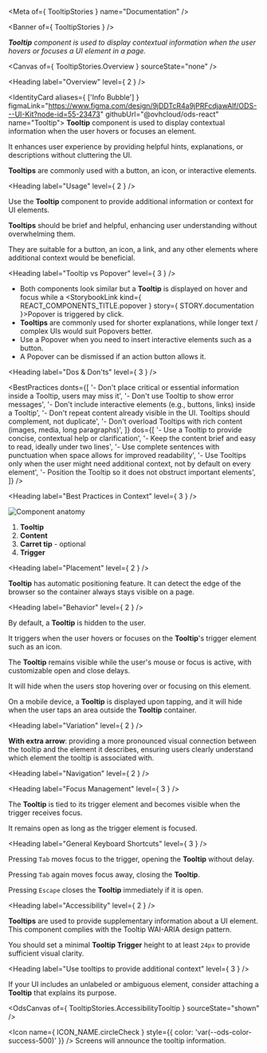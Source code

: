 
<Meta of={ TooltipStories } name="Documentation" />

<Banner of={ TooltipStories } />

_**Tooltip** component is used to display contextual information when the user hovers or focuses a UI element in a page._

<Canvas of={ TooltipStories.Overview } sourceState="none" />

<Heading label="Overview" level={ 2 } />

<IdentityCard aliases={ ['Info Bubble'] }
              figmaLink="https://www.figma.com/design/9jDDTcR4a9jPRFcdjawAlf/ODS---UI-Kit?node-id=55-23473"
              githubUrl="@ovhcloud/ods-react"
              name="Tooltip">
  **Tooltip** component is used to display contextual information when the user hovers or focuses an element.

  It enhances user experience by providing helpful hints, explanations, or descriptions without cluttering the UI.

  **Tooltips** are commonly used with a button, an icon, or interactive elements.
</IdentityCard>

<Heading label="Usage" level={ 2 } />

Use the **Tooltip** component to provide additional information or context for UI elements.

**Tooltips** should be brief and helpful, enhancing user understanding without overwhelming them.

They are suitable for a button, an icon, a link, and any other elements where additional context would be beneficial.

<Heading label="Tooltip vs Popover" level={ 3 } />

- Both components look similar but a **Tooltip** is displayed on hover and focus while a <StorybookLink kind={ REACT_COMPONENTS_TITLE.popover } story={ STORY.documentation }>Popover</StorybookLink> is triggered by click.
- **Tooltips** are commonly used for shorter explanations, while longer text / complex UIs would suit Popovers better.
- Use a Popover when you need to insert interactive elements such as a button.
- A Popover can be dismissed if an action button allows it.

<Heading label="Dos & Don'ts" level={ 3 } />

<BestPractices
  donts={[
    '- Don\'t place critical or essential information inside a Tooltip, users may miss it',
    '- Don\'t use Tooltip to show error messages',
    '- Don\'t include interactive elements (e.g., buttons, links) inside a Tooltip',
    '- Don\'t repeat content already visible in the UI. Tooltips should complement, not duplicate',
    '- Don\'t overload Tooltips with rich content (images, media, long paragraphs)',
  ]}
  dos={[
    '- Use a Tooltip to provide concise, contextual help or clarification',
    '- Keep the content brief and easy to read, ideally under two lines',
    '- Use complete sentences with punctuation when space allows for improved readability',
    '- Use Tooltips only when the user might need additional context, not by default on every element',
    '- Position the Tooltip so it does not obstruct important elements',
  ]}
/>

<Heading label="Best Practices in Context" level={ 3 } />

![Component anatomy](./base-assets/components/tooltip/anatomy.png "Component anatomy")

1. **Tooltip**
2. **Content**
3. **Carret tip** - optional
4. **Trigger**

<Heading label="Placement" level={ 2 } />

**Tooltip** has automatic positioning feature. It can detect the edge of the browser so the container always stays visible on a page.

<Heading label="Behavior" level={ 2 } />

By default, a **Tooltip** is hidden to the user.

It triggers when the user hovers or focuses on the **Tooltip**'s trigger element such as an icon.

The **Tooltip** remains visible while the user's mouse or focus is active, with customizable open and close delays.

It will hide when the users stop hovering over or focusing on this element.

On a mobile device, a **Tooltip** is displayed upon tapping, and it will hide when the user taps an area outside the **Tooltip** container.

<Heading label="Variation" level={ 2 } />

**With extra arrow**: providing a more pronounced visual connection between the tooltip and the element it describes, ensuring users clearly understand which element the tooltip is associated with.

<Heading label="Navigation" level={ 2 } />

<Heading label="Focus Management" level={ 3 } />

The **Tooltip** is tied to its trigger element and becomes visible when the trigger receives focus.

It remains open as long as the trigger element is focused.

<Heading label="General Keyboard Shortcuts" level={ 3 } />

Pressing `Tab` moves focus to the trigger, opening the **Tooltip** without delay.

Pressing `Tab` again moves focus away, closing the **Tooltip**.

Pressing `Escape` closes the **Tooltip** immediately if it is open.

<Heading label="Accessibility" level={ 2 } />

**Tooltips** are used to provide supplementary information about a UI element.
This component complies with the <ExternalLink href="https://developer.mozilla.org/en-US/docs/Web/Accessibility/ARIA/Reference/Roles/tooltip_role">Tooltip WAI-ARIA design pattern</ExternalLink>.

You should set a minimal **Tooltip Trigger** height to at least `24px` to provide sufficient visual clarity.

<Heading label="Use tooltips to provide additional context" level={ 3 } />

If your UI includes an unlabeled or ambiguous element, consider attaching a **Tooltip** that explains its purpose.

<OdsCanvas of={ TooltipStories.AccessibilityTooltip } sourceState="shown" />

<Icon name={ ICON_NAME.circleCheck }
      style={{ color: 'var(--ods-color-success-500)' }} /> Screens will announce the tooltip information.
